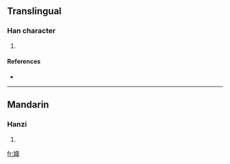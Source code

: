 ==Translingual==

===Han character===
{{Han char|rn=38|rad=女|as=09|sn=12|four=|canj=女木一手 (VDMQ)}}

# {{defn|Han|sort=女09}}

====References====
* {{Han ref|kx=0266.120|dkj=06473|dj=0533.180|hdz=21069.130|uh=5A81|ud=23169}}

----

==Mandarin==

===Hanzi===
{{cmn-hanzi|pin=[[wēi]] ([[wei1]])|wg=wei<sup>1</sup>}}

# {{defn|Mandarin|sort=女09}}

[[fr:媁]]